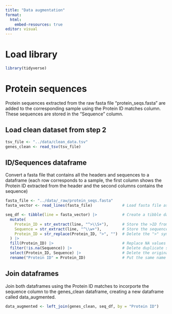 ```yaml
---
title: "Data augmentation"
format:
  html:
    embed-resources: true
editor: visual
---
```


# Load library

```r
library(tidyverse)
```

# Protein sequences

Protein sequences extracted from the raw fasta file "protein_seqs.fasta" are added to the corresponding sample using the Protein ID matches column. These sequences are stored in the "Sequence" column.

## Load clean dataset from step 2

```r
tsv_file <- "../data/clean_data.tsv"
genes_clean <- read_tsv(tsv_file)
```

## ID/Sequences dataframe

Convert a fasta file that contains all the headers and sequences to a dataframe (each row corresponds to a sample, the first column shows the Protein ID extracted from the header and the second columns contains the sequence)

```r
fasta_file <- "../data/_raw/protein_seqs.fasta"
fasta_vector <- read_lines(fasta_file)             # Load fasta file as a character vector

seq_df <- tibble(line = fasta_vector) |>           # Create a tibble dataframe where each row corresponds to a line in the fasta file
  mutate(
    Protein_ID = str_extract(line, "^>\\S+"),      # Store the >ID from the header. It stores an NA value if the line corresponds to a sequence
    Sequence = str_extract(line, "^\\w+"),         # Store the sequence. It stores an NA value if the line corresponds to the header
    Protein_ID = str_replace(Protein_ID, ">", "")  # Delete the ">" symbol from the protein ID
  ) |>
  fill(Protein_ID) |>                              # Replace NA values in the Protein_ID column using the protein ID from the previous row.
  filter(!is.na(Sequence)) |>                      # Delete duplicate samples that contain NA values in the Sequence column
  select(Protein_ID, Sequence) |>                  # Delete the original fasta lines
  rename("Protein ID" = Protein_ID)                # Put the same name column as in the clean data
```

## Join dataframes

Join both dataframes using the Protein ID matches to incorporte the sequence column to the genes_clean dataframe, creating a new dataframe called data_augmented.

```r
data_augmented <- left_join(genes_clean, seq_df, by = "Protein ID")
```
